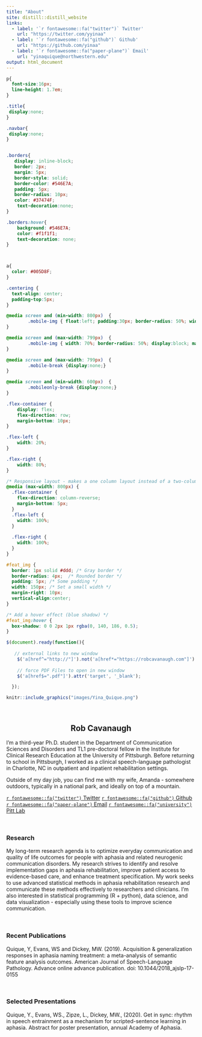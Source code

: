 ```yaml
---
title: "About"
site: distill::distill_website
links:
  - label: '`r fontawesome::fa("twitter")` Twitter'
    url: "https://twitter.com/yyinaa"
  - label: '`r fontawesome::fa("github")` Github'
    url: "https://github.com/yinaa"
  - label: '`r fontawesome::fa("paper-plane")` Email'
    url: "yinaquique@northwestern.edu"
output: html_document
---
```


```css


p{
  font-size:16px;
  line-height: 1.7em;
}

.title{
 display:none;
}

.navbar{
 display:none;
}


.borders{
   display: inline-block;
   border: 2px;
   margin: 5px;
   border-style: solid;
   border-color: #546E7A;
   padding: 5px;
   border-radius: 10px;
   color: #37474F;
    text-decoration:none;
}

.borders:hover{
    background: #546E7A;
    color: #f1f1f1;
    text-decoration: none;
}



a{
  color: #005D8F;
}

.centering {
  text-align: center;
  padding-top:5px;
}

@media screen and (min-width: 800px)  {
        .mobile-img { float:left; padding:30px; border-radius: 50%; width: 40%; display:block; margin-left:auto; margin-right:auto; margin-bottom:20px;}
}

@media screen and (max-width: 799px)  {
        .mobile-img { width: 70%; border-radius: 50%; display:block; margin-left:auto; margin-right:auto; margin-bottom:20px; max-width: 300px; }
}

@media screen and (max-width: 799px)  {
        .mobile-break {display:none;}
}

@media screen and (min-width: 600px)  {
        .mobileonly-break {display:none;}
}

.flex-container {
    display: flex;
    flex-direction: row;
    margin-bottom: 10px;
}

.flex-left {
    width: 20%;
}

.flex-right {
    width: 80%;
}

/* Responsive layout - makes a one column layout instead of a two-column layout */
@media (max-width: 800px) {
  .flex-container {
    flex-direction: column-reverse;
    margin-bottom: 5px;
  }
  .flex-left {
    width: 100%;
  }
  
  .flex-right {
    width: 100%;
  }
}

#feat_img {
  border: 1px solid #ddd; /* Gray border */
  border-radius: 4px;  /* Rounded border */
  padding: 5px; /* Some padding */
  width: 150px; /* Set a small width */
  margin-right: 10px;
  vertical-align:center;
}

/* Add a hover effect (blue shadow) */
#feat_img:hover {
  box-shadow: 0 0 2px 1px rgba(0, 140, 186, 0.5);
}
```


```js
$(document).ready(function(){
	
   // external links to new window
    $('a[href^="http://"]').not('a[href*="https://robcavanaugh.com"]').attr('target','_blank');
    
    // force PDF Files to open in new window
    $('a[href$=".pdf"]').attr('target', '_blank');

  });
```

```r
knitr::include_graphics("images/Yina_Quique.png")
```

<br class = "mobile-break">

<center>

## Rob Cavanaugh

</center>

I'm a third-year Ph.D. student in the Department of Communication Sciences and Disorders and TL1 pre-doctoral fellow in the Institute for Clinical Research Education at the University of Pittsburgh. Before returning to school in Pittsburgh, I worked as a clinical speech-language pathologist in Charlotte, NC in outpatient and inpatient rehabilitation settings.

Outside of my day job, you can find me with my wife, Amanda - somewhere outdoors, typically in a national park, and ideally on top of a mountain.

::: {.centering}
[`r fontawesome::fa("twitter")` Twitter](https://twitter.com/Littlejohnsband){.borders}
[`r fontawesome::fa("github")` Github](https://github.com/rbcavanaugh){.borders}
[`r fontawesome::fa("paper-plane")` Email](rob.cavanaugh@pitt.edu){.borders}
[`r fontawesome::fa("university")` Pitt Lab](https://lrcl.pitt.edu){.borders}
:::

::: {style="clear:both;"}
:::

<br class = "mobileonly-break">

### Research

My long-term research agenda is to optimize everyday communication and quality of life outcomes for people with aphasia and related neurogenic communication disorders. My research strives to identify and resolve implementation gaps in aphasia rehabilitation, improve patient access to evidence-based care, and enhance treatment specification. My work seeks to use advanced statistical methods in aphasia rehabilitation research and communicate these methods effectively to researchers and clinicians. I'm also interested in statistical programming (R + python), data science, and data visualization - especially using these tools to improve science communication.


</br>

### Recent Publications

Quique, Y, Evans, WS and Dickey, MW. (2019). Acquisition & generalization responses in aphasia naming treatment: a meta-analysis of semantic feature analysis outcomes. American Journal of Speech-Language Pathology. Advance online advance publication. doi: 10.1044/2018_ajslp-17-0155

</br>

### Selected Presentations

Quique, Y., Evans, WS., Zipze, L., Dickey, MW., (2020).  Get in sync: rhythm in speech entrainment as a mechanism for scripted-sentence learning in aphasia. Abstract for poster presentation, annual Academy of Aphasia. 
